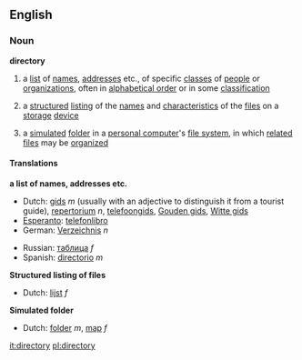 ==English==
=== Noun ===
'''directory'''
# a [[list]] of [[name]]s, [[address]]es etc., of specific [[class]]es of [[people]] or [[organization]]s, often in [[alphabetical order]] or in some [[classification]]
#{{computing}} a [[structured]] [[listing]] of the [[name]]s and [[characteristic]]s of the [[file]]s on a [[storage]] [[device]]
#{{computing}} a [[simulated]] [[folder]] in a [[personal computer]]'s [[file system]], in which [[related]] [[file]]s may be [[organized]]
{{wikipedia}}
====Translations====
'''a list of names, addresses etc.'''
{{top}}
<!--Put translations for languages from A to I here-->
*Dutch: [[gids]] ''m'' (usually with an adjective to distinguish it from a tourist guide), [[repertorium]] ''n'', [[telefoongids]], [[Gouden gids]], [[Witte gids]]
*[[Esperanto]]: [[telefonlibro]]
*German: [[Verzeichnis]] ''n''
{{mid}}
<!--Put translations for languages from J to Z here-->
*Russian: [[таблица]] ''f''
*Spanish: [[directorio]] ''m''
{{bottom}}

'''Structured listing of files'''
{{top}}
<!--Put translations for languages from A to I here-->
*Dutch: [[lijst]] ''f''
{{mid}}
<!--Put translations for languages from J to Z here-->
{{bottom}}

'''Simulated folder'''
{{top}}
<!--Put translations for languages from A to I here-->
*Dutch: [[folder]] ''m'', [[map]] ''f''
{{mid}}
<!--Put translations for languages from J to Z here-->
{{bottom}}

[[it:directory]]
[[pl:directory]]